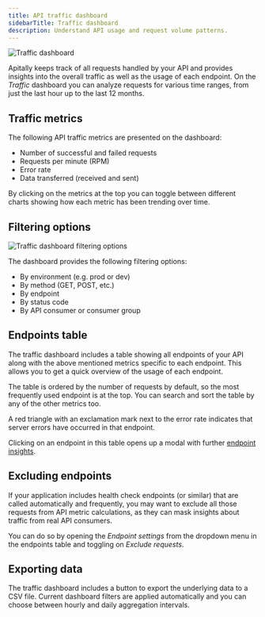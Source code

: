 ```yaml
---
title: API traffic dashboard
sidebarTitle: Traffic dashboard
description: Understand API usage and request volume patterns.
---
```


<img src="https://assets.apitally.io/docs/2025-07-08/traffic.webp" alt="Traffic dashboard" class="rounded-xl" />

Apitally keeps track of all requests handled by your API and provides insights into the overall traffic as well as the usage of each endpoint.
On the *Traffic* dashboard you can analyze requests for various time ranges, from just the last hour up to the last 12 months.

## Traffic metrics

The following API traffic metrics are presented on the dashboard:

- Number of successful and failed requests
- Requests per minute (RPM)
- Error rate
- Data transferred (received and sent)

By clicking on the metrics at the top you can toggle between different charts showing how each metric has been trending over time.

## Filtering options

<img src="https://assets.apitally.io/docs/2025-07-08/traffic-filters.webp" alt="Traffic dashboard filtering options" class="rounded-xl" />

The dashboard provides the following filtering options:

- By environment (e.g. prod or dev)
- By method (GET, POST, etc.)
- By endpoint
- By status code
- By API consumer or consumer group

## Endpoints table

The traffic dashboard includes a table showing all endpoints of your API along with the above mentioned metrics specific to each endpoint.
This allows you to get a quick overview of the usage of each endpoint.

The table is ordered by the number of requests by default, so the most frequently used endpoint is at the top.
You can search and sort the table by any of the other metrics too.

A red triangle with an exclamation mark next to the error rate indicates that server errors have occurred in that endpoint.

Clicking on an endpoint in this table opens up a modal with further [endpoint insights](/features/endpoint-insights).

## Excluding endpoints

If your application includes health check endpoints (or similar) that are called automatically and frequently, you may want to exclude all those requests from API metric calculations, as they can mask insights about traffic from real API consumers.

You can do so by opening the *Endpoint settings* from the dropdown menu in the endpoints table and toggling on *Exclude requests*.

## Exporting data

The traffic dashboard includes a button to export the underlying data to a CSV file.
Current dashboard filters are applied automatically and you can choose between hourly and daily aggregation intervals.
